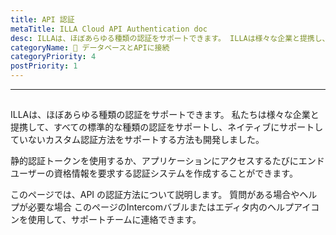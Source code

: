 ```yaml
---
title: API 認証
metaTitle: ILLA Cloud API Authentication doc
desc: ILLAは、ほぼあらゆる種類の認証をサポートできます。 ILLAは様々な企業と提携し、すべての標準タイプの認証をサポートしており、ネイティブにサポートしていないカスタム認証方法をサポートする方法も開発しています。
categoryName: 📲 データベースとAPIに接続
categoryPriority: 4
postPriority: 1
---
```


* * *

## <Heading hidden>API認証</Heading>

ILLAは、ほぼあらゆる種類の認証をサポートできます。 私たちは様々な企業と提携して、すべての標準的な種類の認証をサポートし、ネイティブにサポートしていないカスタム認証方法をサポートする方法も開発しました。

静的認証トークンを使用するか、アプリケーションにアクセスするたびにエンドユーザーの資格情報を要求する認証システムを作成することができます。

このページでは、API の認証方法について説明します。 質問がある場合やヘルプが必要な場合 このページのIntercomバブルまたはエディタ内のヘルプアイコンを使用して、サポートチームに連絡できます。
